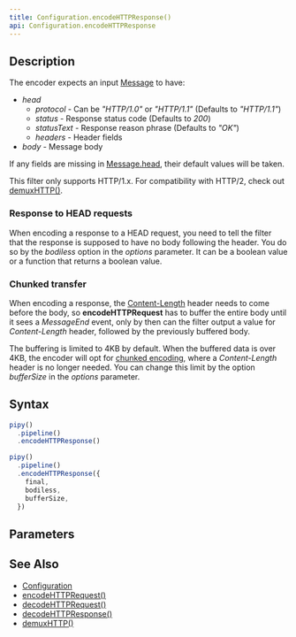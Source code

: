 ```yaml
---
title: Configuration.encodeHTTPResponse()
api: Configuration.encodeHTTPResponse
---
```


## Description

<Summary/>

<FilterDiagram
  name="encodeHTTPResponse"
  input="Message"
  output="Data"
/>

The encoder expects an input [Message](/reference/api/Message) to have:

* _head_
  - _protocol_ - Can be _"HTTP/1.0"_ or _"HTTP/1.1"_ (Defaults to _"HTTP/1.1"_)
  - _status_ - Response status code (Defaults to _200_)
  - _statusText_ - Response reason phrase (Defaults to _"OK"_)
  - _headers_ - Header fields
* _body_ - Message body

If any fields are missing in [Message.head](/reference/api/Message/head), their default values will be taken.

This filter only supports HTTP/1.x. For compatibility with HTTP/2, check out [demuxHTTP()](/reference/api/Configuration/demuxHTTP).

### Response to HEAD requests

When encoding a response to a HEAD request, you need to tell the filter that the response is supposed to have no body following the header. You do so by the _bodiless_ option in the _options_ parameter. It can be a boolean value or a function that returns a boolean value.

### Chunked transfer

When encoding a response, the [Content-Length](https://developer.mozilla.org/docs/Web/HTTP/Headers/Content-Length) header needs to come before the body, so **encodeHTTPRequest** has to buffer the entire body until it sees a _MessageEnd_ event, only by then can the filter output a value for _Content-Length_ header, followed by the previously buffered body.

The buffering is limited to 4KB by default. When the buffered data is over 4KB, the encoder will opt for [chunked encoding](https://developer.mozilla.org/docs/Web/HTTP/Headers/Transfer-Encoding#chunked_encoding), where a _Content-Length_ header is no longer needed. You can change this limit by the option _bufferSize_ in the _options_ parameter.

## Syntax

``` js
pipy()
  .pipeline()
  .encodeHTTPResponse()

pipy()
  .pipeline()
  .encodeHTTPResponse({
    final,
    bodiless,
    bufferSize,
  })
```

## Parameters

<Parameters/>

## See Also

* [Configuration](/reference/api/Configuration)
* [encodeHTTPRequest()](/reference/api/Configuration/encodeHTTPRequest)
* [decodeHTTPRequest()](/reference/api/Configuration/decodeHTTPRequest)
* [decodeHTTPResponse()](/reference/api/Configuration/decodeHTTPResponse)
* [demuxHTTP()](/reference/api/Configuration/demuxHTTP)
